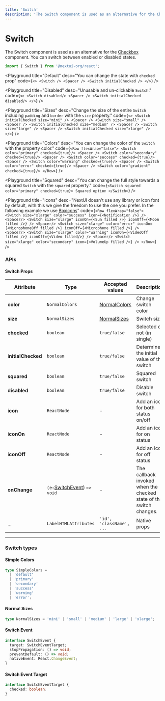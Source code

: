 ```yaml
---
title: 'Switch'
description: 'The Switch component is used as an alternative for the Checkbox component. You can switch between enabled or disabled states.'
---
```


# Switch

The Switch component is used as an alternative for the [Checkbox](https://nextui.org/docs/components/checkbox)
component. You can switch between enabled or disabled states.

```jsx
import { Switch } from '@nextui-org/react';
```

<Playground
  title="Default"
  desc="You can change the state with `checked` prop"
  code={`
 <>
    <Switch />
    <Spacer />
    <Switch initialChecked />
 </>
`}
/>

<Playground
  title="Disabled"
  desc="Unusable and un-clickable `Switch`."
  code={`
 <>
    <Switch disabled/>
    <Spacer />
    <Switch initialChecked disabled/>
 </>
`}
/>

<Playground
  title="Sizes"
  desc="Change the size of the entire `Switch` including `padding` and `border` with the `size` property."
  code={`
 <>
    <Switch initialChecked size="mini" />
    <Spacer />
    <Switch size="small" />
    <Spacer />
    <Switch initialChecked size="medium" />
    <Spacer />
    <Switch size="large" />
    <Spacer />
    <Switch initialChecked size="xlarge" />
  </>
`}
/>

<Playground
  title="Colors"
  desc="You can change the color of the `Switch` with the property color."
  code={`
 <Row flexWrap="false">
    <Switch color="primary" checked={true}/>
    <Spacer />
    <Switch color="secondary" checked={true}/>
    <Spacer />
    <Switch color="success" checked={true}/>
    <Spacer />
    <Switch color="warning" checked={true}/>
    <Spacer />
    <Switch color="error" checked={true}/>
    <Spacer />
    <Switch color="gradient" checked={true}/>
  </Row>
`}
/>

<Playground
  title="Squared"
  desc="You can change the full style towards a squared `Switch` with the `squared` property."
  code={`
 <Switch squared color="primary" checked={true}>
    Squared option
 </Switch>
`}
/>

<Playground
  title="Icons"
  desc="NextUI doesn't use any library or icon font by default, with this we give the freedom to use the one you prefer. In the following example we use [Boxicons](https://boxicons.com/)"
  code={`
  <Row flexWrap="false">
       <Switch
        size="xlarge"
        color="success"
        icon={<Notification />}
      />
      <Spacer/>
      <Switch
        size="xlarge"
        iconOn={<Sun filled />}
        iconOff={<Moon filled />}
      />
      <Spacer/>
      <Switch
        size="xlarge"
        color="error"
        iconOn={<MicrophoneOff filled />}
        iconOff={<Microphone filled />}
      />
      <Spacer/>
      <Switch
        size="xlarge"
        color="warning"
        iconOn={<VideoOff filled />}
        iconOff={<Video filled/>}
      />
      <Spacer/>
      <Switch
        size="xlarge"
        color="secondary"
        icon={<VolumeUp filled />}
      />
    </Row>
`}
/>

<Spacer y={3} />

### APIs

<Spacer y={2} />

#### Switch Props

| Attribute          | Type                                         | Accepted values                | Description                                                        | Default   |
| ------------------ | -------------------------------------------- | ------------------------------ | ------------------------------------------------------------------ | --------- |
| **color**          | `NormalColors`                               | [NormalColors](#normal-colors) | Change switch color                                                | `primary` |
| **size**           | `NormalSizes`                                | [NormalSizes](#normal-sizes)   | Switch size                                                        | `medium`  |
| **checked**        | `boolean`                                    | `true/false`                   | Selected or not (in single)                                        | `false`   |
| **initialChecked** | `boolean`                                    | `true/false`                   | Determine the initial value of the switch                          | `false`   |
| **squared**        | `boolean`                                    | `true/false`                   | Squared switch                                                     | `false`   |
| **disabled**       | `boolean`                                    | `true/false`                   | Disable switch                                                     | `false`   |
| **icon**           | `ReactNode`                                  | -                              | Add an icon for both status on/off                                 | -         |
| **iconOn**         | `ReactNode`                                  | -                              | Add an icon for on status                                          | -         |
| **iconOff**        | `ReactNode`                                  | -                              | Add an icon for off status                                         | -         |
| **onChange**       | `(e:`[SwitchEvent](#switch-event)) `=> void` | -                              | The callback invoked when the checked state of the switch changes. | -         |
| ...                | `LabelHTMLAttributes`                        | `'id', 'className', ...`       | Native props                                                       | -         |

---

<Spacer y={2} />

### Switch types

<Spacer y={1} />

#### Simple Colors

```ts
type SimpleColors =
  | 'default'
  | 'primary'
  | 'secondary'
  | 'success'
  | 'warning'
  | 'error';
```

#### Normal Sizes

```ts
type NormalSizes = 'mini' | 'small' | 'medium' | 'large' | 'xlarge';
```

#### Switch Event

```ts
interface SwitchEvent {
  target: SwitchEventTarget;
  stopPropagation: () => void;
  preventDefault: () => void;
  nativeEvent: React.ChangeEvent;
}
```

#### Switch Event Target

```ts
interface SwitchEventTarget {
  checked: boolean;
}
```
